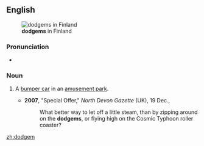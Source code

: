 ==English==
[[File:H2199 Bumper Cars - Autorata C.JPG|thumb|right|'''dodgems''' in Finland]]

===Pronunciation===
* {{a|UK}} {{IPA|/ˈdɒdʒ.əm/}}

===Noun===
{{en-noun}}

# {{British}} A [[bumper car]] in an [[amusement park]].
#*'''2007''', "Special Offer," ''North Devon Gazette'' (UK), 19 Dec.,
#*:What better way to let off a little steam, than by zipping around on the '''dodgems''', or flying high on the Cosmic Typhoon roller coaster?

[[zh:dodgem]]